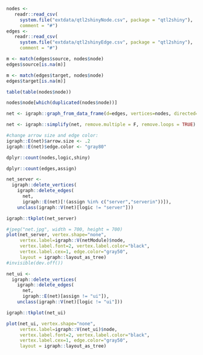 ```r
nodes <- 
   readr::read_csv(
     system.file("extdata/qtl2shinyNode.csv", package = "qtl2shiny"),
     comment = "#")
edges <- 
   readr::read_csv(
     system.file("extdata/qtl2shinyEdge.csv", package = "qtl2shiny"),
     comment = "#")
```

```r
m <- match(edges$source, nodes$node)
edges$source[is.na(m)]
```

```r
m <- match(edges$target, nodes$node)
edges$target[is.na(m)]
```

```r
table(table(nodes$node))
```

```r
nodes$node[which(duplicated(nodes$node))]
```

```r
net <- igraph::graph_from_data_frame(d=edges, vertices=nodes, directed=TRUE)
```

```r
net <- igraph::simplify(net, remove.multiple = F, remove.loops = TRUE) 
```

```r
#change arrow size and edge color:
igraph::E(net)$arrow.size <- .2
igraph::E(net)$edge.color <- "gray80"
```

```r
dplyr::count(nodes,logic,shiny)
```

```r
dplyr::count(edges,assign)
```

```r
net_server <-
  igraph::delete_vertices(
    igraph::delete_edges(
      net,
      igraph::E(net)[!(assign %in% c("server","serverin"))]),
    unclass(igraph::V(net)[logic != "server"]))
```

```r
igraph::tkplot(net_server)
```

```r
#jpeg("net.jpg", width = 700, height = 700)
plot(net_server, vertex.shape="none", 
     vertex.label=igraph::V(netModule)$node, 
     vertex.label.font=2, vertex.label.color="black",
     vertex.label.cex=1, edge.color="gray50",
     layout = igraph::layout_as_tree)
#invisible(dev.off())
```

```r
net_ui <-
  igraph::delete_vertices(
    igraph::delete_edges(
      net,
      igraph::E(net)[assign != "ui"]),
    unclass(igraph::V(net)[logic != "ui"]))
```

```r
igraph::tkplot(net_ui)
```

```r
plot(net_ui, vertex.shape="none", 
     vertex.label=igraph::V(net_ui)$node, 
     vertex.label.font=2, vertex.label.color="black",
     vertex.label.cex=1, edge.color="gray50",
     layout = igraph::layout_as_tree)
```